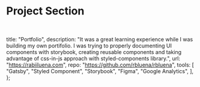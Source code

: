 
<Meta title="Design System/Organisms" component={Project} />

# Project Section

<br />

  title: "Portfolio",
  description:
    "It was a great learning experience while I was building my own portifolio. I was trying to properly documenting UI components with storybook, creating reusable components and taking advantage of css-in-js approach with styled-components library.",
  url: "https://rabiiluena.com",
  repo: "https://github.com/rbluena/rbluena",
  tools: [
    "Gatsby",
    "Styled Component",
    "Storybook",
    "Figma",
    "Google Analytics",
  ],
};

<Canvas>
  <Story name="Project">
    <Project project={data} />
  </Story>
</Canvas>
